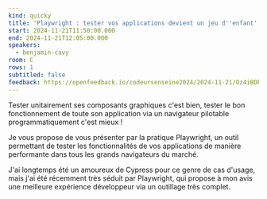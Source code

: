 ```yaml
---
kind: quicky
title: 'Playwright : tester vos applications devient un jeu d''enfant'
start: 2024-11-21T11:50:00.000
end: 2024-11-21T12:05:00.000
speakers:
  - benjamin-cavy
room: C
rows: 1
subtitled: false
feedback: https://openfeedback.io/codeursenseine2024/2024-11-21/Oz4iBDPMHyd9lCa0BVKV
---
```


Tester unitairement ses composants graphiques c'est bien, tester le bon fonctionnement de toute son application via un navigateur pilotable programmatiquement c'est mieux !

Je vous propose de vous présenter par la pratique Playwright, un outil permettant de tester les fonctionnalités de vos applications de manière performante dans tous les grands navigateurs du marché.

J'ai longtemps été un amoureux de Cypress pour ce genre de cas d'usage, mais j'ai été récemment très séduit par Playwright, qui propose à mon avis une meilleure expérience développeur via un outillage très complet.
